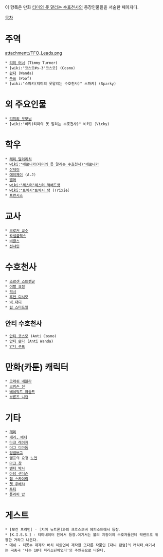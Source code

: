 이 항목은 만화 [[티미의 못 말리는 수호천사]]의 등장인물들을 서술한 페이지다.

[[목차]]
= 주역 =
attachment:/TFO_Leads.png

 * [[티미 터너]] (Timmy Turner)
 * [wiki:"코스모#s-3"코스모] (Cosmo)
 * [[완다]] (Wanda)
 * [[푸프]] (Poof)
 * [wiki:"스파키(티미의 못말리는 수호천사)" 스파키] (Sparky)

= 외 주요인물 =
 * [[티미의 부모님]]
 * [wiki:"비키(티미의 못 말리는 수호천사)" 비키] (Vicky)

= 학우 =
 * [[레미 달러리치]]
 * [[wiki:"베로니카(티미의 못 말리는 수호천사)"베로니카]]
 * [[산제이]]
 * [[에이제이]] (A.J)
 * [[엘머]]
 * [[wiki:"체스터"체스터 맥배드뱃]] 
 * [[wiki:"트릭시"트릭시 탱]] (Trixie)
 * [[프란시스]]

= 교사 =
 * [[크로커 교수]] 
 * [[왁셀플렉스]]
 * [[비클스]]
 * [[선샤인]]

= 수호천사 =
 * [[조르겐 스트렝글]]
 * [[이빨 요정]]
 * [[픽시]]
 * [[후안 디시모]]
 * [[빅 대디]]
 * [[립 스터드웰]]

== 안티 수호천사 ==
 * [[안티 코스모]] (Anti Cosmo)
 * [[안티 완다]] (Anti Wanda)
 * [[안티 푸프]]

= 만화(카툰) 캐릭터 =
 * [[크래쉬 네뷸라]]
 * [[크림슨 친]]
 * [[베네딕트 아놀드]]
 * [[브론즈 니캡]]

= 기타 =
 * [[개리]]
 * [[개리, 베티]]
 * [[다크 레이저]]
 * [[더그 디마돔]]
 * [[딩클버그]]
 * 램프의 요정 [[노먼]]
 * [[마크 챵]]
 * [[벤더 박사]]
 * [[아담 샌더슨]]
 * [[칩 스카이락]]
 * [[쳇 우베챠]]
 * [[투티]]
 * [[플리피 밥]]

= 게스트 =
 * [모건 프리먼] - [지미 뉴트론]과의 크로스오버 에피소드에서 등장.
 * [K.I.S.S.] - 티미네이터 편에서 등장.여기서는 불의 지팡이의 수호자들인데 락밴드로 위장한 거라고 나온다.
 * 대쉬 - 티못수 제작자 버치 하트먼이 제작한 또다른 작품인 [대니 팬텀]의 캐릭터.여기서는 극중극 '나는 10대 파리소년이었다'의 주인공으로 나온다.
